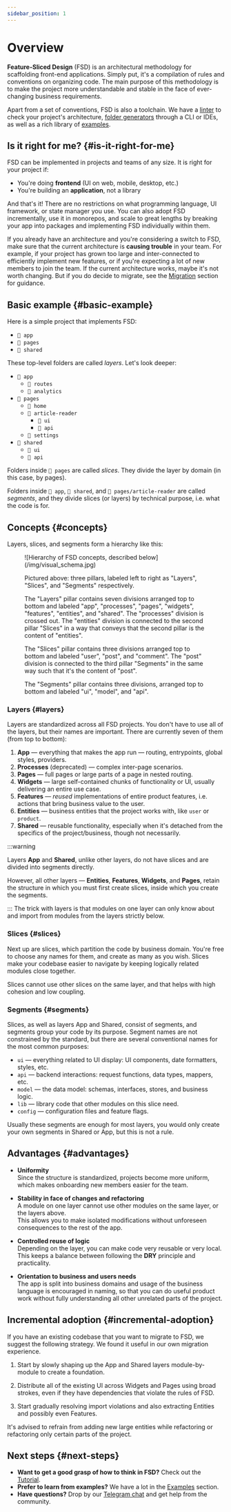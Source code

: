```yaml
---
sidebar_position: 1
---
```


# Overview

**Feature-Sliced Design** (FSD) is an architectural methodology for scaffolding front-end applications. Simply put, it's a compilation of rules and conventions on organizing code. The main purpose of this methodology is to make the project more understandable and stable in the face of ever-changing business requirements.

Apart from a set of conventions, FSD is also a toolchain. We have a [linter][ext-steiger] to check your project's architecture, [folder generators][ext-tools] through a CLI or IDEs, as well as a rich library of [examples][examples].

## Is it right for me? {#is-it-right-for-me}

FSD can be implemented in projects and teams of any size. It is right for your project if:

- You're doing **frontend** (UI on web, mobile, desktop, etc.)
- You're building an **application**, not a library

And that's it! There are no restrictions on what programming language, UI framework, or state manager you use. You can also adopt FSD incrementally, use it in monorepos, and scale to great lengths by breaking your app into packages and implementing FSD individually within them.

If you already have an architecture and you're considering a switch to FSD, make sure that the current architecture is **causing trouble** in your team. For example, if your project has grown too large and inter-connected to efficiently implement new features, or if you're expecting a lot of new members to join the team. If the current architecture works, maybe it's not worth changing. But if you do decide to migrate, see the [Migration][migration] section for guidance.

## Basic example {#basic-example}

Here is a simple project that implements FSD:

- `📁 app`
- `📁 pages`
- `📁 shared`

These top-level folders are called _layers_. Let's look deeper:

- `📂 app`
   - `📁 routes`
   - `📁 analytics`
- `📂 pages`
   - `📁 home`
   - `📂 article-reader`
      - `📁 ui`
      - `📁 api`
   - `📁 settings`
- `📂 shared`
   - `📁 ui`
   - `📁 api`

Folders inside `📂 pages` are called _slices_. They divide the layer by domain (in this case, by pages). 

Folders inside `📂 app`, `📂 shared`, and `📂 pages/article-reader` are called _segments_, and they divide slices (or layers) by technical purpose, i.e. what the code is for.

## Concepts {#concepts}

Layers, slices, and segments form a hierarchy like this:

<figure>
   ![Hierarchy of FSD concepts, described below](/img/visual_schema.jpg)

   <figcaption style={{ fontStyle: "italic", fontSize: "0.9em" }}>
      <p>Pictured above: three pillars, labeled left to right as "Layers", "Slices", and "Segments" respectively.</p>
      <p>The "Layers" pillar contains seven divisions arranged top to bottom and labeled "app", "processes", "pages", "widgets", "features", "entities", and "shared". The "processes" division is crossed out. The "entities" division is connected to the second pillar "Slices" in a way that conveys that the second pillar is the content of "entities".</p>
      <p>The "Slices" pillar contains three divisions arranged top to bottom and labeled "user", "post", and "comment". The "post" division is connected to the third pillar "Segments" in the same way such that it's the content of "post".</p>
      <p>The "Segments" pillar contains three divisions, arranged top to bottom and labeled "ui", "model", and "api".</p>
   </figcaption>
</figure>

### Layers {#layers}

Layers are standardized across all FSD projects. You don't have to use all of the layers, but their names are important. There are currently seven of them (from top to bottom):

1. **App** — everything that makes the app run — routing, entrypoints, global styles, providers.
2. **Processes** (deprecated) — complex inter-page scenarios.
3. **Pages** — full pages or large parts of a page in nested routing.
4. **Widgets** — large self-contained chunks of functionality or UI, usually delivering an entire use case.
5. **Features** — _reused_ implementations of entire product features, i.e. actions that bring business value to the user.
6. **Entities** — business entities that the project works with, like `user` or `product`.
7. **Shared** — reusable functionality, especially when it's detached from the specifics of the project/business, though not necessarily.

:::warning

Layers **App** and **Shared**, unlike other layers, do not have slices and are divided into segments directly.

However, all other layers — **Entities**, **Features**, **Widgets**, and **Pages**, retain the structure in which you must first create slices, inside which you create the segments.

:::
The trick with layers is that modules on one layer can only know about and import from modules from the layers strictly below.

### Slices {#slices}

Next up are slices, which partition the code by business domain. You're free to choose any names for them, and create as many as you wish. Slices make your codebase easier to navigate by keeping logically related modules close together.

Slices cannot use other slices on the same layer, and that helps with high cohesion and low coupling.

### Segments {#segments}

Slices, as well as layers App and Shared, consist of segments, and segments group your code by its purpose. Segment names are not constrained by the standard, but there are several conventional names for the most common purposes:

- `ui` — everything related to UI display: UI components, date formatters, styles, etc.
- `api` — backend interactions: request functions, data types, mappers, etc.
- `model` — the data model: schemas, interfaces, stores, and business logic.
- `lib` — library code that other modules on this slice need.
- `config` — configuration files and feature flags.

Usually these segments are enough for most layers, you would only create your own segments in Shared or App, but this is not a rule.

## Advantages {#advantages}

- **Uniformity**  
  Since the structure is standardized, projects become more uniform, which makes onboarding new members easier for the team.

- **Stability in face of changes and refactoring**  
  A module on one layer cannot use other modules on the same layer, or the layers above.  
  This allows you to make isolated modifications without unforeseen consequences to the rest of the app.

- **Controlled reuse of logic**  
  Depending on the layer, you can make code very reusable or very local.  
  This keeps a balance between following the **DRY** principle and practicality. 

- **Orientation to business and users needs**  
  The app is split into business domains and usage of the business language is encouraged in naming, so that you can do useful product work without fully understanding all other unrelated parts of the project.

## Incremental adoption {#incremental-adoption}

If you have an existing codebase that you want to migrate to FSD, we suggest the following strategy. We found it useful in our own migration experience.

1. Start by slowly shaping up the App and Shared layers module-by-module to create a foundation.

2. Distribute all of the existing UI across Widgets and Pages using broad strokes, even if they have dependencies that violate the rules of FSD.

3. Start gradually resolving import violations and also extracting Entities and possibly even Features.

It's advised to refrain from adding new large entities while refactoring or refactoring only certain parts of the project.

## Next steps {#next-steps}

- **Want to get a good grasp of how to think in FSD?** Check out the [Tutorial][tutorial].
- **Prefer to learn from examples?** We have a lot in the [Examples][examples] section.
- **Have questions?** Drop by our [Telegram chat][ext-telegram] and get help from the community.

[tutorial]: /docs/get-started/tutorial
[examples]: /examples
[migration]: /docs/guides/migration/from-custom
[ext-steiger]: https://github.com/feature-sliced/steiger
[ext-tools]: https://github.com/feature-sliced/awesome?tab=readme-ov-file#tools
[ext-telegram]: https://t.me/feature_sliced

